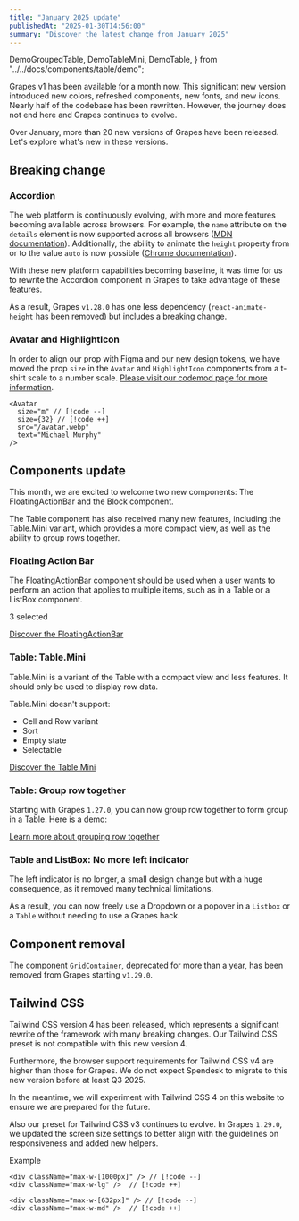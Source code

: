 ```yaml
---
title: "January 2025 update"
publishedAt: "2025-01-30T14:56:00"
summary: "Discover the latest change from January 2025"
---
```



  DemoGroupedTable,
  DemoTableMini,
  DemoTable,
} from "../../docs/components/table/demo";

Grapes v1 has been available for a month now. This significant new version introduced new colors, refreshed components, new fonts, and new icons. Nearly half of the codebase has been rewritten.
However, the journey does not end here and Grapes continues to evolve.

Over January, more than 20 new versions of Grapes have been released. Let's explore what's new in these versions.

## Breaking change

### Accordion

The web platform is continuously evolving, with more and more features becoming available across browsers. For example, the `name` attribute on the `details` element is now supported across all browsers ([MDN documentation](https://developer.mozilla.org/en-US/docs/Web/HTML/Element/details#name)). Additionally, the ability to animate the `height` property from or to the value `auto` is now possible ([Chrome documentation](https://developer.chrome.com/docs/css-ui/animate-to-height-auto)).

With these new platform capabilities becoming baseline, it was time for us to rewrite the Accordion component in Grapes to take advantage of these features.

As a result, Grapes `v1.28.0` has one less dependency (`react-animate-height` has been removed) but includes a breaking change.

### Avatar and HighlightIcon

In order to align our prop with Figma and our new design tokens, we have moved the prop `size` in the `Avatar` and `HighlightIcon` components from a t-shirt scale to a number scale.
[Please visit our codemod page for more information](/docs/guide/codemods#1290).

```tsx
<Avatar
  size="m" // [!code --]
  size={32} // [!code ++]
  src="/avatar.webp"
  text="Michael Murphy"
/>
```

## Components update

This month, we are excited to welcome two new components: The FloatingActionBar and the Block component.

The Table component has also received many new features, including the Table.Mini variant, which provides a more compact view, as well as the ability to group rows together.

### Floating Action Bar

The FloatingActionBar component should be used when a user wants to perform an action that applies to multiple items, such as in a Table or a ListBox component.

<Preview>
  <ActionBar
    actions={[
      {
        text: "Archive",
        iconName: "archive",
      },
      {
        text: "Edit",
        iconName: "pen",
      },
      {
        text: "Download",
        iconName: "arrow-down-tray",
      },
    ]}
  >
    3 selected
  </ActionBar>
</Preview>

[Discover the FloatingActionBar](/docs/components/floating-action-bar)

### Table: Table.Mini

Table.Mini is a variant of the Table with a compact view and less features. It should only be used to display row data.

Table.Mini doesn't support:

- Cell and Row variant
- Sort
- Empty state
- Selectable

<Preview>
  <DemoTableMini />
</Preview>

[Discover the Table.Mini](/docs/components/table#tablemini)

### Table: Group row together

Starting with Grapes `1.27.0`, you can now group row together to form group in a Table.
Here is a demo:

<Preview>
  <DemoGroupedTable />
</Preview>

[Learn more about grouping row together](/docs/components/table#group-rows)

### Table and ListBox: No more left indicator

The left indicator is no longer, a small design change but with a huge consequence, as it removed many technical limitations.

As a result, you can now freely use a Dropdown or a popover in a `Listbox` or a `Table` without needing to use a Grapes hack.

<Preview>
  <DemoTable withCellVariant />
</Preview>

## Component removal

The component `GridContainer`, deprecated for more than a year, has been removed from Grapes starting `v1.29.0`.

## Tailwind CSS

Tailwind CSS version 4 has been released, which represents a significant rewrite of the framework with many breaking changes.
Our Tailwind CSS preset is not compatible with this new version 4.

Furthermore, the browser support requirements for Tailwind CSS v4 are higher than those for Grapes. We do not expect Spendesk to migrate to this new version before at least Q3 2025.

In the meantime, we will experiment with Tailwind CSS 4 on this website to ensure we are prepared for the future.

Also our preset for Tailwind CSS v3 continues to evolve. In Grapes `1.29.0`, we updated the screen size settings to better align with the guidelines on responsiveness and added new helpers.

Example

```tsx
<div className="max-w-[1000px]" /> // [!code --]
<div className="max-w-lg" />  // [!code ++]
```

```tsx
<div className="max-w-[632px]" /> // [!code --]
<div className="max-w-md" />  // [!code ++]
```
